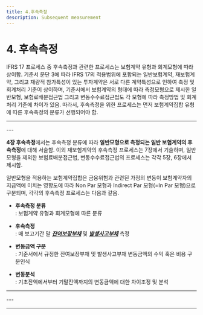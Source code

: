 ```yaml
---
title: 4.후속측정
description: Subsequent measurement
---
```


# 4. 후속측정

IFRS 17 프로세스 중 후속측정과 관련한 프로세스는 보험계약 유형과 회계모형에 따라 상이함. 기준서 문단 3에 따라 IFRS 17의 적용범위에 포함되는 일반보험계약, 재보험계약, 그리고 재량적 참가특성이 있는 투자계약은 서로 다른 계약특성으로 인하여 측정 및 회계처리 기준이 상이하며, 기준서에서 보험계약의 형태에 따라 측정모형으로 제시한 일반모형, 보험료배분접근법 그리고 변동수수료접근법도 각 모형에 따라 측정방법 및 회계처리 기준에 차이가 있음. 따라서, 후속측정을 위한 프로세스는 먼저 보험계약집합 유형에 따른 후속측정의 분류가 선행되어야 함. &#x20;

---
<CenterImg src="/ifrs/표 변경.png" width={500} caption="[후속측정 분류]">
</CenterImg>
---

**4장 후속측정**에서는 후속측정 분류에 따라 **일반모형으로 측정되는 일반 보험계약의 후속측정**에 대해 서술함. 이외 재보험계약의 후속측정 프로세스는 7장에서 기술하며, 일반모형을 제외한 보험료배분접근법, 변동수수료접근법의 프로세스는 각각 5장, 6장에서 제시함. &#x20;

일반모형을 적용하는 보험계약집합은 금융위험과 관련된 가정의 변동이 보험계약자의 지급액에 미치는 영향도에 따라 Non Par 모형과 Indirect Par 모형(=In Par 모형)으로 구분되며, 각각의 후속측정 프로세스는 다음과 같음. &#x20;

<Card>

* **후속측정 분류**\
  : 보험계약 유형과 회계모형에 따른 분류&#x20;

* **후속측정**\
  : 매 보고기간 말 [_**잔여보장부채**_](/ifrs/411#) 및 [_**발생사고부채**_](/ifrs/411#) 측정

* **변동금액 구분**\
  : 기준서에서 규정한 잔여보장부채 및 발생사고부채 변동금액의 수익 혹은 비용 구분인식&#x20;

* **변동분석**\
  : 기초잔액에서부터 기말잔액까지의 변동금액에 대한 차이조정 및 분석 &#x20;
</Card>

---

<CenterImg src="/ifrs/pic4-2.png" width={1000} caption="[일반모형_Non Par 후속측정 프로세스]">
</CenterImg>
---

<CenterImg src="/ifrs/pic4-2_2.png" width={1000} caption="[일반모형_In Par 후속측정 프로세스]">
</CenterImg>

---
